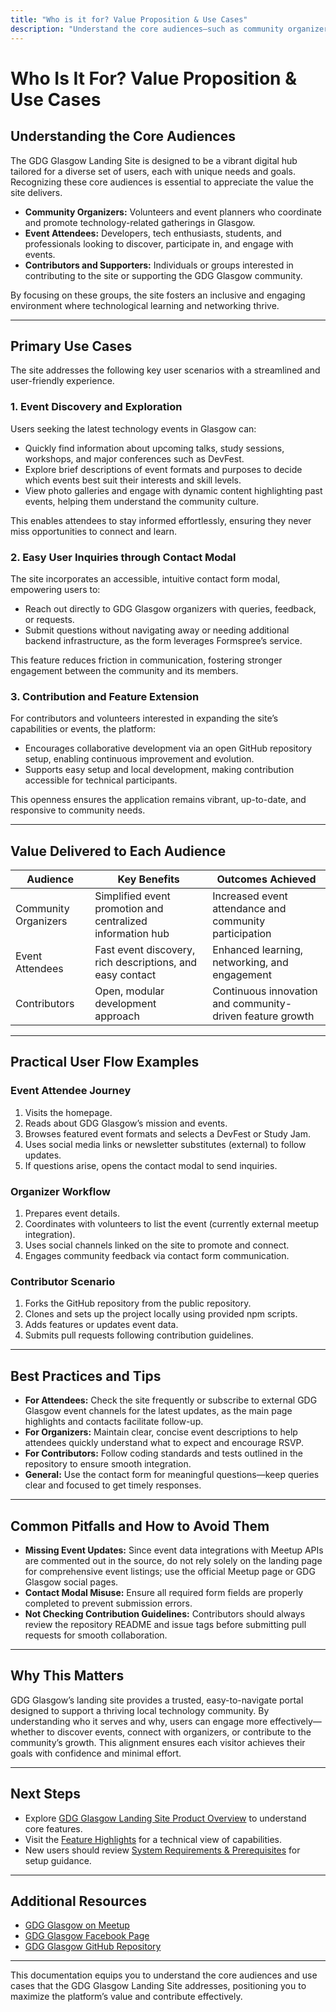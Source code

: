 ```yaml
---
title: "Who is it for? Value Proposition & Use Cases"
description: "Understand the core audiences—such as community organizers, event attendees, and contributors—and the main use cases, from event discovery to seamless user inquiries and easy feature extension."
---
```


# Who Is It For? Value Proposition & Use Cases

## Understanding the Core Audiences

The GDG Glasgow Landing Site is designed to be a vibrant digital hub tailored for a diverse set of users, each with unique needs and goals. Recognizing these core audiences is essential to appreciate the value the site delivers.

- **Community Organizers:** Volunteers and event planners who coordinate and promote technology-related gatherings in Glasgow.
- **Event Attendees:** Developers, tech enthusiasts, students, and professionals looking to discover, participate in, and engage with events.
- **Contributors and Supporters:** Individuals or groups interested in contributing to the site or supporting the GDG Glasgow community.

By focusing on these groups, the site fosters an inclusive and engaging environment where technological learning and networking thrive.

---

## Primary Use Cases

The site addresses the following key user scenarios with a streamlined and user-friendly experience.

### 1. Event Discovery and Exploration

Users seeking the latest technology events in Glasgow can:

- Quickly find information about upcoming talks, study sessions, workshops, and major conferences such as DevFest.
- Explore brief descriptions of event formats and purposes to decide which events best suit their interests and skill levels.
- View photo galleries and engage with dynamic content highlighting past events, helping them understand the community culture.

This enables attendees to stay informed effortlessly, ensuring they never miss opportunities to connect and learn.

### 2. Easy User Inquiries through Contact Modal

The site incorporates an accessible, intuitive contact form modal, empowering users to:

- Reach out directly to GDG Glasgow organizers with queries, feedback, or requests.
- Submit questions without navigating away or needing additional backend infrastructure, as the form leverages Formspree’s service.

This feature reduces friction in communication, fostering stronger engagement between the community and its members.

### 3. Contribution and Feature Extension

For contributors and volunteers interested in expanding the site’s capabilities or events, the platform:

- Encourages collaborative development via an open GitHub repository setup, enabling continuous improvement and evolution.
- Supports easy setup and local development, making contribution accessible for technical participants.

This openness ensures the application remains vibrant, up-to-date, and responsive to community needs.

---

## Value Delivered to Each Audience

| Audience             | Key Benefits                                               | Outcomes Achieved                                              |
|----------------------|------------------------------------------------------------|---------------------------------------------------------------|
| Community Organizers  | Simplified event promotion and centralized information hub | Increased event attendance and community participation         |
| Event Attendees      | Fast event discovery, rich descriptions, and easy contact | Enhanced learning, networking, and engagement                  |
| Contributors         | Open, modular development approach                         | Continuous innovation and community-driven feature growth     |

---

## Practical User Flow Examples

### Event Attendee Journey

1. Visits the homepage.
2. Reads about GDG Glasgow’s mission and events.
3. Browses featured event formats and selects a DevFest or Study Jam.
4. Uses social media links or newsletter substitutes (external) to follow updates.
5. If questions arise, opens the contact modal to send inquiries.

### Organizer Workflow

1. Prepares event details.
2. Coordinates with volunteers to list the event (currently external meetup integration).
3. Uses social channels linked on the site to promote and connect.
4. Engages community feedback via contact form communication.

### Contributor Scenario

1. Forks the GitHub repository from the public repository.
2. Clones and sets up the project locally using provided npm scripts.
3. Adds features or updates event data.
4. Submits pull requests following contribution guidelines.

---

## Best Practices and Tips

- **For Attendees:** Check the site frequently or subscribe to external GDG Glasgow event channels for the latest updates, as the main page highlights and contacts facilitate follow-up.
- **For Organizers:** Maintain clear, concise event descriptions to help attendees quickly understand what to expect and encourage RSVP.
- **For Contributors:** Follow coding standards and tests outlined in the repository to ensure smooth integration.
- **General:** Use the contact form for meaningful questions—keep queries clear and focused to get timely responses.

---

## Common Pitfalls and How to Avoid Them

- **Missing Event Updates:** Since event data integrations with Meetup APIs are commented out in the source, do not rely solely on the landing page for comprehensive event listings; use the official Meetup page or GDG Glasgow social pages.
- **Contact Modal Misuse:** Ensure all required form fields are properly completed to prevent submission errors.
- **Not Checking Contribution Guidelines:** Contributors should always review the repository README and issue tags before submitting pull requests for smooth collaboration.

---

## Why This Matters

GDG Glasgow’s landing site provides a trusted, easy-to-navigate portal designed to support a thriving local technology community. By understanding who it serves and why, users can engage more effectively—whether to discover events, connect with organizers, or contribute to the community’s growth. This alignment ensures each visitor achieves their goals with confidence and minimal effort.

---

## Next Steps

- Explore [GDG Glasgow Landing Site Product Overview](../introduction_key_concepts/product_overview) to understand core features.
- Visit the [Feature Highlights](../architecture_features/feature_highlights) for a technical view of capabilities.
- New users should review [System Requirements & Prerequisites](../../getting-started/setup-and-installation/prerequisites) for setup guidance.


---

## Additional Resources

- [GDG Glasgow on Meetup](https://www.meetup.com/Glasgow-New-Technology-Meetup/)
- [GDG Glasgow Facebook Page](https://www.facebook.com/gdgglasgow/)
- [GDG Glasgow GitHub Repository](https://github.com/GDG-Glasgow/gdg-glasgow.com)

---

This documentation equips you to understand the core audiences and use cases that the GDG Glasgow Landing Site addresses, positioning you to maximize the platform’s value and contribute effectively.
